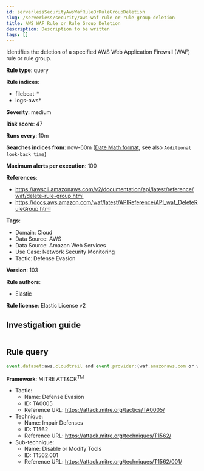 ```yaml
---
id: serverlessSecurityAwsWafRuleOrRuleGroupDeletion
slug: /serverless/security/aws-waf-rule-or-rule-group-deletion
title: AWS WAF Rule or Rule Group Deletion
description: Description to be written
tags: []
---
```


<div id="aws-waf-rule-or-rule-group-deletion"></div>

Identifies the deletion of a specified AWS Web Application Firewall (WAF) rule or rule group.

**Rule type**: query

**Rule indices**: 

* filebeat-*
* logs-aws*

**Severity**: medium

**Risk score**: 47

**Runs every**: 10m

**Searches indices from**: now-60m ([Date Math format](((ref))/common-options.html#date-math), see also <DocLink id="serverlessSecurityRulesUiCreate" section="set-the-rules-schedule">`Additional look-back time`</DocLink>)

**Maximum alerts per execution**: 100

**References**: 

* https://awscli.amazonaws.com/v2/documentation/api/latest/reference/waf/delete-rule-group.html
* https://docs.aws.amazon.com/waf/latest/APIReference/API_waf_DeleteRuleGroup.html

**Tags**: 

* Domain: Cloud
* Data Source: AWS
* Data Source: Amazon Web Services
* Use Case: Network Security Monitoring
* Tactic: Defense Evasion

**Version**: 103

**Rule authors**: 

* Elastic

**Rule license**: Elastic License v2

## Investigation guide

```markdown

```

## Rule query

```js
event.dataset:aws.cloudtrail and event.provider:(waf.amazonaws.com or waf-regional.amazonaws.com or wafv2.amazonaws.com) and event.action:(DeleteRule or DeleteRuleGroup) and event.outcome:success

```

**Framework**: MITRE ATT&CK<sup>TM</sup>

* Tactic:
    * Name: Defense Evasion
    * ID: TA0005
    * Reference URL: https://attack.mitre.org/tactics/TA0005/
* Technique:
    * Name: Impair Defenses
    * ID: T1562
    * Reference URL: https://attack.mitre.org/techniques/T1562/
* Sub-technique:
    * Name: Disable or Modify Tools
    * ID: T1562.001
    * Reference URL: https://attack.mitre.org/techniques/T1562/001/

